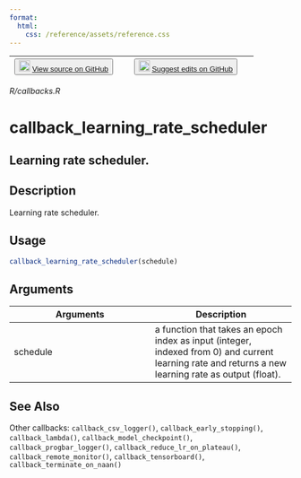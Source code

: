 ```yaml
---
format:
  html:
    css: /reference/assets/reference.css
---
```


| <button class="button"> ![](/reference/assets/GitHub-Mark-32px.png){width="20"} [View source on GitHub](https://github.com/rstudio/keras//blob/main/R/callbacks.R) </button> | <button class="button"> ![](/reference/assets/GitHub-Mark-32px.png){width="20"} [Suggest edits on GitHub](https://github.com/rstudio/keras//edit/main/R/callbacks.R) </button> |
|:------------------------------:|:--------------------------------------:|

*R/callbacks.R*

# callback_learning_rate_scheduler

## Learning rate scheduler.

## Description
Learning rate scheduler. 


## Usage
```r
callback_learning_rate_scheduler(schedule) 
```

## Arguments
|Arguments|Description|
|---|---|
| schedule | a function that takes an epoch index as input (integer, indexed from 0) and current learning rate and returns a new learning rate as output (float). |






## See Also
Other callbacks:  `callback_csv_logger()`, `callback_early_stopping()`, `callback_lambda()`, `callback_model_checkpoint()`, `callback_progbar_logger()`, `callback_reduce_lr_on_plateau()`, `callback_remote_monitor()`, `callback_tensorboard()`, `callback_terminate_on_naan()`

